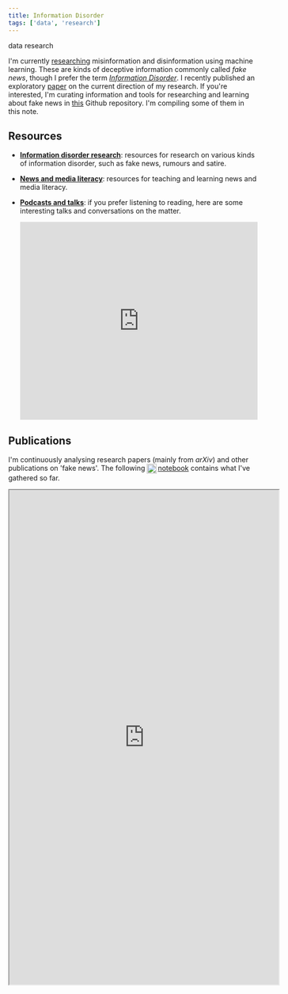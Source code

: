```yaml
---
title: Information Disorder
tags: ['data', 'research']
---
```


<NoteTag color="beige">data</NoteTag>
<NoteTag color="beige">research</NoteTag>

I'm currently [researching](https://blog.martinssamuel.com/my-research) misinformation and disinformation using machine learning. These are kinds of deceptive information commonly called _fake news_, though I prefer the term [*Information Disorder*](https://firstdraftnews.org/en/education/curriculum-resource/information-disorder-useful-graphics). I recently published an exploratory [paper](https://blog.martinssamuel.com/exploring-thematic-coherence-in-fake-news) on the current direction of my research. If you're interested, I'm curating information and tools for researching and learning about fake news in [this](https://github.com/m-arti/infodis) Github repository. I'm compiling some of them in this note.

## Resources

- [**Information disorder research**](https://github.com/m-arti/infodis/blob/master/Information%20Disorder%20Research.md): resources for research on various kinds of information disorder, such as fake news, rumours and satire.

- [**News and media literacy**](https://github.com/m-arti/infodis/blob/master/News%20and%20Media%20Literacy.md): resources for teaching and learning news and media literacy.

- [**Podcasts and talks**](https://soundcloud.com/martinssamuel/sets/infodis): if you prefer listening to reading, here are some interesting talks and conversations on the matter.
  <iframe width="100%" height="400" scrolling="no" frameborder="no" src="https://w.soundcloud.com/player/?url=https%3A//api.soundcloud.com/playlists/836488304&color=%23bbbbbb&auto_play=false&hide_related=true&show_comments=false&show_user=true&show_reposts=false&show_teaser=false&visual=false"></iframe>

## Publications

I'm continuously analysing research papers (mainly from *arXiv*) and other publications on 'fake news'. The following [<img src="https://raw.githubusercontent.com/m-arti/ms-notes/4ccb62f36641cd886207d3a35bc403f40a5cf7a7/images/wolfram-icon.svg" alt="A Wolfram Notebook containing an exploration of fake news research papers" style="width:20px; display:inline; vertical-align:middle; padding-right:2px"/>notebook](https://www.wolframcloud.com/obj/mar/Published/infodis.nb) contains what I've gathered so far.

<iframe src="https://www.wolframcloud.com/obj/mar/Published/infodis.nb?_embed=iframe" width="545" height="1000"></iframe>
